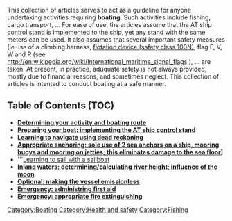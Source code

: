 This collection of articles serves to act as a guideline for anyone undertaking activities requiring '''boating'''. Such activities include fishing, cargo transport, ... For ease of use, the articles assume that the AT ship control stand is implemented to the ship, yet any stand with the same meters can be used. It also assumes that several important safety measures (ie use of a climbing harness, [http://en.wikipedia.org/wiki/Personal_flotation_device|personal flotation device (safety class 100N)], flag F, V, W and R (see http://en.wikipedia.org/wiki/International_maritime_signal_flags ), ... are taken. At present, in practice, aduquate safety is not always provided, mostly due to financial reasons, and sometimes neglect. This collection of articles is intented to conduct boating at a safe manner.  

== Table of Contents (TOC) ==
*'''[[User:KVDP/Trade_route|Determining your activity and boating route]]'''
*'''[[AT_ship_control_stand|Preparing your boat: implementing the AT ship control stand]]''' 
*'''[[Dead_reckoning|Learning to navigate using dead reckoning]]'''
*'''[http://en.wikipedia.org/wiki/Drogue Appropriate anchoring: sole use of 2 sea anchors on a ship, mooring buoys and mooring on jetties; this eliminates damage to the sea floor]]'''
*'''[http://en.wikipedia.org/wiki/Talk:Sailing/Archive_1#Article_changes Learning to sail with a sailboat]
*'''[[Moon_phase|Inland waters: determining/calculating river height; influence of the moon]]'''
*'''[[User:KVDP/Watervehicle_conversion|Optional: making the vessel emissionless]]'''
*'''[[First aid|Emergency: administring first aid]]'''
*'''[[Fire extinguishing|Emergency: appropriate fire extinguishing]]'''

[[Category:Boating]]
[[Category:Health and safety]]
[[Category:Fishing]]